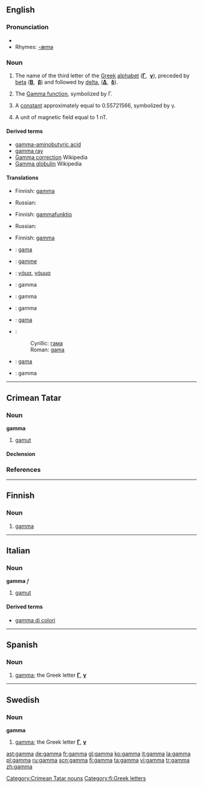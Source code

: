 {{letter_disp2|beta|[[image:Greek_uc_gamma.png|33px]][[image:Greek_lc_gamma.png|28px]] |delta|γάμα|Γ|γ}}
==English==

===Pronunciation===
* {{IPA|/gæmə/}}
* Rhymes: [[Rhymes:English:-æmə|-æmə]]

===Noun===
{{en-noun}}

# The name of the third letter of the [[Greek]] [[alphabet]] ('''[[Γ]]''', &nbsp;'''[[γ]]'''), preceded by [[beta]] ('''[[Β]]''', &nbsp;'''[[β]]''') and followed by [[delta]], ('''[[Δ]]''', &nbsp;'''[[δ]]''').
# {{context|mathematics}} The [[w:Gamma function|Gamma function]], symbolized by Γ.
# {{context|mathematics}} A [[constant]] approximately equal to 0.55721566, symbolized by γ.
# {{context|physics}} A unit of magnetic field equal to 1 nT.

====Derived terms====
* [[gamma-aminobutyric acid]]
* [[gamma ray]]
* [[w:Gamma correction|Gamma correction]] Wikipedia
* [[w:Gamma globulin|Gamma globulin]] Wikipedia

====Translations====
{{trans-top|the name of the third letter of the Greek alphabet}}
*Finnish: [[gamma]]
{{trans-mid}}
*Russian: {{t|ru|гамма|f|sc=Cyrl|tr=gámma}}
{{trans-bottom}}

{{trans-top|the Gamma function}}
*Finnish: [[gammafunktio]]
{{trans-mid}}
*Russian: {{t|ru|гамма-функция|f|sc=Cyrl|tr=gámma-fúnkcija}}
{{trans-bottom}}

{{trans-top|a constant}}
*Finnish: [[gamma]]
{{trans-mid}}
{{trans-bottom}}

{{trans-top|a unit of magnetic field}}
{{trans-mid}}
{{trans-bottom}}

{{checktrans-top}}
*{{ttbc|Bosnian}}: [[gama]]
*{{ttbc|French}}: [[gamme]] {{f}}
*{{ttbc|Greek}}: [[γάμα]], [[γάμμα]] {{n}}
*{{ttbc|Hungarian}}: gamma
*{{ttbc|Interlingua}}: gamma
*{{ttbc|Italian}}: gamma
*{{ttbc|Portuguese}}: [[gama]] {{m}}
{{checktrans-mid}}
*{{ttbc|Serbian}}:
*:Cyrillic: [[гама]]
*:Roman: [[gama]]
*{{ttbc|Spanish}}: [[gama]] {{f}}
*{{ttbc|Swedish}}: gamma
{{checktrans-bottom}}

----

==Crimean Tatar==

===Noun===
'''gamma'''

# [[gamut]]

====Declension====
{{crh-latin-noun|nıñ|ğa|nı|da|dan}}

===References===
{{R:Useinov-Mireev 2002}}

[[Category:Crimean Tatar nouns]]

----

==Finnish==

===Noun===
{{fi-noun}}

# [[#English|gamma]]

[[Category:fi:Greek letters]]

----

==Italian==

===Noun===
'''gamma''' ''f''

# [[gamut]]

====Derived terms====
*[[gamma di colori]]<!-- only if it's a set-phrase -->

----

==Spanish==

===Noun===
{{es-noun-f}}

# [[gamma]]; the Greek letter '''[[Γ]]''', '''[[γ]]'''

----

==Swedish==

===Noun===
'''gamma'''

# [[gamma]]; the Greek letter '''[[Γ]]''', '''[[γ]]'''

[[ast:gamma]]
[[de:gamma]]
[[fr:gamma]]
[[gl:gamma]]
[[ko:gamma]]
[[it:gamma]]
[[la:gamma]]
[[pl:gamma]]
[[ru:gamma]]
[[scn:gamma]]
[[fi:gamma]]
[[ta:gamma]]
[[vi:gamma]]
[[tr:gamma]]
[[zh:gamma]]